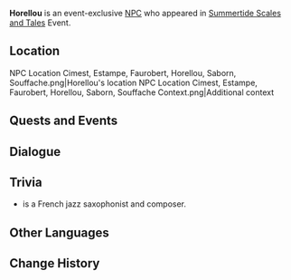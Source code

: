 {{Meta
<!-- Remove this template after adding the missing info -->
|missing_NPC_profile  = yes
}}
{{Character Infobox
|type             = Event NPC
|image            = NPC Horellou.png
|realname         = <!-- Optional, if different from in-game name -->
|deceased         = <!-- Past (for deceased prior to events of the game) or free response -->
|region           = Simulanka
|location         = Simulanka
|affiliation      = 
|title            = "First Referee"

|ancestry         = <!-- Clan/family -->
|father           = 
|mother           = 
|spouse           = 
|sibling          = 
|child            = 
|relative         = 

|voiceEN          = 
|voiceCN          = 
|voiceJP          = 
|voiceKR          = 
}}
'''Horellou''' is an event-exclusive [[NPC]] who appeared in [[Summertide Scales and Tales]] Event.

==Location==
<gallery>
NPC Location Cimest, Estampe, Faurobert, Horellou, Saborn, Souffache.png|Horellou's location
NPC Location Cimest, Estampe, Faurobert, Horellou, Saborn, Souffache Context.png|Additional context
</gallery>
<!--
==Profile==
Detailed story/lore information goes here.
''(To be added.)''

===Appearance===
Keep appearance section short and concise. Limit to 2 paragraphs with 3-4 sentences each.
''(To be added.)''
-->
==Quests and Events==
{{Quests and Events}}

==Dialogue==
{{Transclude|Estampe|Dialogue}}

==Trivia==
*{{w|Gaël Horellou}} is a French jazz saxophonist and composer.

==Other Languages==
{{Other Languages|default_hidden=1
|en      = Horellou
|zhs     = 奥雷卢
|zhs_rm  = Àoléilú
|zht     = 奧雷盧
|zht_rm  = Àoléilú
|ja      = ホレロウ
|ko      = 아우렐
|es      = Horellou
|fr      = Horellou
|ru      = Ореллу
|th      = Horellou
|vi      = Horellou
|de      = Horellou
|id      = Horellou
|pt      = Aurel
|tr      = Horellou
|it      = Horellou
}}

==Change History==
{{Change History|4.8}}
<!--
==References==
{{Reflist}}
-->